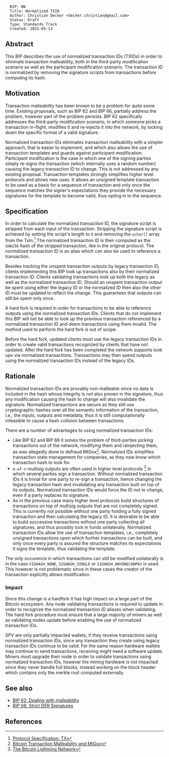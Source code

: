 <pre>
  BIP: NN
  Title: Normalized TXID
  Author: Christian Decker <decker.christian@gmail.com>
  Status: Draft
  Type: Standards Track
  Created: 2015-05-13
</pre>
== Abstract ==

This BIP describes the use of normalized transaction IDs (TXIDs) in order to eliminate transaction malleability, both in the third-party modification scenario as well as the participant modification scenario. The transaction ID is normalized by removing the signature scripts from transactions before computing its hash.

== Motivation ==

Transaction malleability has been known to be a problem for quite some time. Existing proposals, such as BIP 62 and BIP 66, partially address the problem, however part of the problem persists. BIP 62 specifically addresses the third-party modification scenario, in which someone picks a transaction in-flight, modifies it and re-injects it into the network, by locking down the specific format of a valid signature.

Normalized transaction IDs eliminates transaction malleability with a simpler approach, that is easier to implement, and which also allows the use of transaction templates and guards against participant modification. Participant modification is the case in which one of the signing parties simply re-signs the transaction (which internally uses a random number) causing the legacy transaction ID to change. This is not addressed by any existing proposal. Transaction templates strongly simplifies higher level protocols and allows new uses. It allows an unsigned template transaction to be used as a basis for a sequence of transaction and only once the sequence matches the signer's expectations they provide the necessary signatures for the template to become valid, thus opting in to the sequence.

== Specification ==

In order to calculate the normalized transaction ID, the signature script is stripped from each input of the transaction. Stripping the signature script is achieved by setting the script's length to <code>0</code> and removing the <code>uchar[]</code> array from the TxIn.<ref>[[https://en.bitcoin.it/wiki/Protocol_Specification#tx|Protocol Specification: TX]]</ref>
The normalized transaction ID is then computed as the <code>SHA256</code> hash of the stripped transaction, like in the original protocol. The normalized transaction ID is an alias which can also be used to reference a transaction.

Besides tracking the unspent transaction outputs by legacy transaction ID, clients implementing this BIP look up transactions also by their normalized transaction ID. Clients validating transactions look up both the legacy as well as the normalized transaction ID. Should an unspent transaction output be spent using either the legacy ID or the normalized ID then also the other ID must be updated to reflect the change. This guarantees that outputs can still be spent only once. 

A hard fork is required in order for transactions to be able to reference outputs using the normalized transaction IDs. Clients that do not implement this BIP will not be able to look up the previous transaction referenced by a normalized transaction ID and deem transactions using them invalid. The method used to perform the hard fork is out of scope.

Before the hard fork, updated clients must use the legacy transaction IDs in order to create valid transactions recognized by clients that have not updated.
After the hard fork has been completed the network supports look ups via normalized transactions. Transactions may then spend outputs using the normalized transaction IDs instead of the legacy IDs.

== Rationale ==

Normalized transaction IDs are provably non-malleable since no data is included in the hash whose integrity is not also proven in the signature, thus any modification causing the hash to change will also invalidate the signature.
Normalized transactions are secure as they still use cryptographic hashes over all the semantic information of the transaction, i.e., the inputs, outputs and metadata, thus it is still computationally infeasible to cause a hash collision between transactions.

There are a number of advantages to using normalized transaction IDs:

* Like BIP 62 and BIP 66 it solves the problem of third-parties picking transactions out of the network, modifying them and reinjecting them, as was allegedly done to defraud MtGox<ref>[[http://www.tik.ee.ethz.ch/file/7e4a7f3f2991784786037285f4876f5c/malleability.pdf|Bitcoin Transaction Malleability and MtGox]]</ref>. Normalized IDs simplifies transaction state management for companies, as they now know which transaction hash to look for.
* <code>m-of-n</code> multisig outputs are often used in higher level protocols <ref>[[http://lightning.network/lightning-network-paper-DRAFT-0.5.pdf|The Bitcoin Lightning Network]]</ref> in which several parties sign a transaction. Without normalized transaction IDs it is trivial for one party to re-sign a transaction, hence changing the legacy transaction hash and invalidating any transaction built on top of its outputs. Normalized transaction IDs would force the ID not to change, even if a party replaces its signature.
* As in the previous case many higher level protocols build structures of transactions on top of multisig outputs that are not completely signed. This is currently not possible without one party holding a fully signed transaction and then calculating the legacy ID. It is desirable to be able to build successive transactions without one party collecting all signatures, and thus possibly lock in funds unilaterally. Normalized transaction IDs allow the use of transaction templates, i.e., completely unsigned transactions upon which further transactions can be built, and only once every party is assured the structure matches its expectations it signs the template, thus validating the template.

The only occurence in which transactions can still be modified unilaterally is in the case <code>SIGHASH_NONE</code>, <code>SIGHASH_SINGLE</code> or <code>SIGHASH_ANYONECANPAY</code> is used. This however is not problematic since in these cases the creator of the transaction explicitly allows modification.

=== Impact ===

Since this change is a hardfork it has high impact on a large part of the Bitcoin ecosystem. Any node validating transactions is required to update in order to recognize the normalized transaction ID aliases when validating. The hard fork procedure must ensure that a large majority of miners as well as validating nodes update before enabling the use of normalized transaction IDs.

SPV are only partially impacted wallets, if they receive transactions using normalized transaction IDs, since any transaction they create using legacy transaction IDs continue to be valid. For the same reason hardware wallets may continue to send transactions, receiving might need a software update. Miners must upgrade their node in order to validate transactions using normalized transaction IDs, however the mining hardware is not impacted since they never handle full blocks, instead working on the block header which contains only the merkle root computed externally.

== See also ==

* [[bip-0062.mediawiki|BIP 62: Dealing with malleability]]
* [[bip-0066.mediawiki|BIP 66: Strict DER Signatures]]

== References ==
<references>
